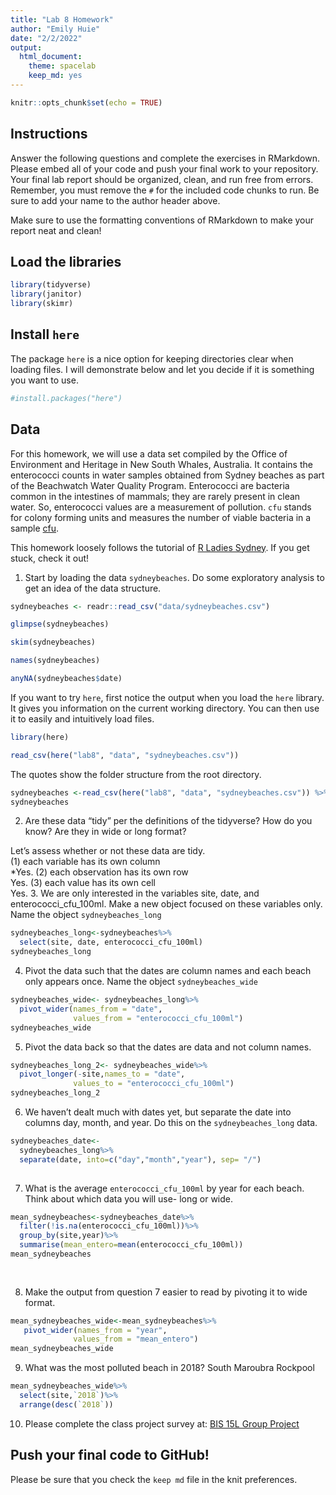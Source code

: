 ```yaml
---
title: "Lab 8 Homework"
author: "Emily Huie"
date: "2/2/2022"
output:
  html_document: 
    theme: spacelab
    keep_md: yes
---
```


```r
knitr::opts_chunk$set(echo = TRUE)
```

## Instructions
Answer the following questions and complete the exercises in RMarkdown. Please embed all of your code and push your final work to your repository. Your final lab report should be organized, clean, and run free from errors. Remember, you must remove the `#` for the included code chunks to run. Be sure to add your name to the author header above.  

Make sure to use the formatting conventions of RMarkdown to make your report neat and clean!  

## Load the libraries
```r
library(tidyverse)
library(janitor)
library(skimr)
``` 

## Install `here`
The package `here` is a nice option for keeping directories clear when loading files. I will demonstrate below and let you decide if it is something you want to use.  
```r
#install.packages("here")
```

## Data
For this homework, we will use a data set compiled by the Office of Environment and Heritage in New South Whales, Australia. It contains the enterococci counts in water samples obtained from Sydney beaches as part of the Beachwatch Water Quality Program. Enterococci are bacteria common in the intestines of mammals; they are rarely present in clean water. So, enterococci values are a measurement of pollution. `cfu` stands for colony forming units and measures the number of viable bacteria in a sample [cfu](https://en.wikipedia.org/wiki/Colony-forming_unit).   

This homework loosely follows the tutorial of [R Ladies Sydney](https://rladiessydney.org/). If you get stuck, check it out!  

1. Start by loading the data `sydneybeaches`. Do some exploratory analysis to get an idea of the data structure.
```r
sydneybeaches <- readr::read_csv("data/sydneybeaches.csv")
```
```r
glimpse(sydneybeaches)
```
```r
skim(sydneybeaches)
```
```r
names(sydneybeaches)
```
```r
anyNA(sydneybeaches$date)
```

If you want to try `here`, first notice the output when you load the `here` library. It gives you information on the current working directory. You can then use it to easily and intuitively load files.
```r
library(here)
```
```r
read_csv(here("lab8", "data", "sydneybeaches.csv"))

```

The quotes show the folder structure from the root directory.
```r
sydneybeaches <-read_csv(here("lab8", "data", "sydneybeaches.csv")) %>% janitor::clean_names()
sydneybeaches
```

2. Are these data "tidy" per the definitions of the tidyverse? How do you know? Are they in wide or long format?

Let's assess whether or not these data are tidy.  
(1) each variable has its own column  
*Yes. 
(2) each observation has its own row  
Yes. 
(3) each value has its own cell  
Yes.
3. We are only interested in the variables site, date, and enterococci_cfu_100ml. Make a new object focused on these variables only. Name the object `sydneybeaches_long`
```r
sydneybeaches_long<-sydneybeaches%>%
  select(site, date, enterococci_cfu_100ml)
sydneybeaches_long
```


4. Pivot the data such that the dates are column names and each beach only appears once. Name the object `sydneybeaches_wide`
```r
sydneybeaches_wide<- sydneybeaches_long%>%
  pivot_wider(names_from = "date",
              values_from = "enterococci_cfu_100ml")
sydneybeaches_wide
```


5. Pivot the data back so that the dates are data and not column names.

```r
sydneybeaches_long_2<- sydneybeaches_wide%>%
  pivot_longer(-site,names_to = "date",
              values_to = "enterococci_cfu_100ml")
sydneybeaches_long_2
```

6. We haven't dealt much with dates yet, but separate the date into columns day, month, and year. Do this on the `sydneybeaches_long` data.


```r
sydneybeaches_date<-
  sydneybeaches_long%>%
  separate(date, into=c("day","month","year"), sep= "/")
  
```


7. What is the average `enterococci_cfu_100ml` by year for each beach. Think about which data you will use- long or wide.
```r
mean_sydneybeaches<-sydneybeaches_date%>%
  filter(!is.na(enterococci_cfu_100ml))%>%
  group_by(site,year)%>%
  summarise(mean_entero=mean(enterococci_cfu_100ml))
mean_sydneybeaches
  
  
```


8. Make the output from question 7 easier to read by pivoting it to wide format.
```r
mean_sydneybeaches_wide<-mean_sydneybeaches%>%
   pivot_wider(names_from = "year",
              values_from = "mean_entero")
mean_sydneybeaches_wide
```


9. What was the most polluted beach in 2018?
South Maroubra Rockpool

```r
mean_sydneybeaches_wide%>%
  select(site,`2018`)%>%
  arrange(desc(`2018`))
```



10. Please complete the class project survey at: [BIS 15L Group Project](https://forms.gle/H2j69Z3ZtbLH3efW6)


## Push your final code to GitHub!
Please be sure that you check the `keep md` file in the knit preferences.   